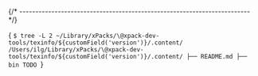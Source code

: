 


{/* ------------------------------------------------------------------------ */}

<CodeBlock language="console"> {
`$ tree -L 2 ~/Library/xPacks/\@xpack-dev-tools/texinfo/${customField('version')}/.content/
/Users/ilg/Library/xPacks/\@xpack-dev-tools/texinfo/${customField('version')}/.content/
├── README.md
├── bin
TODO
`} </CodeBlock>
